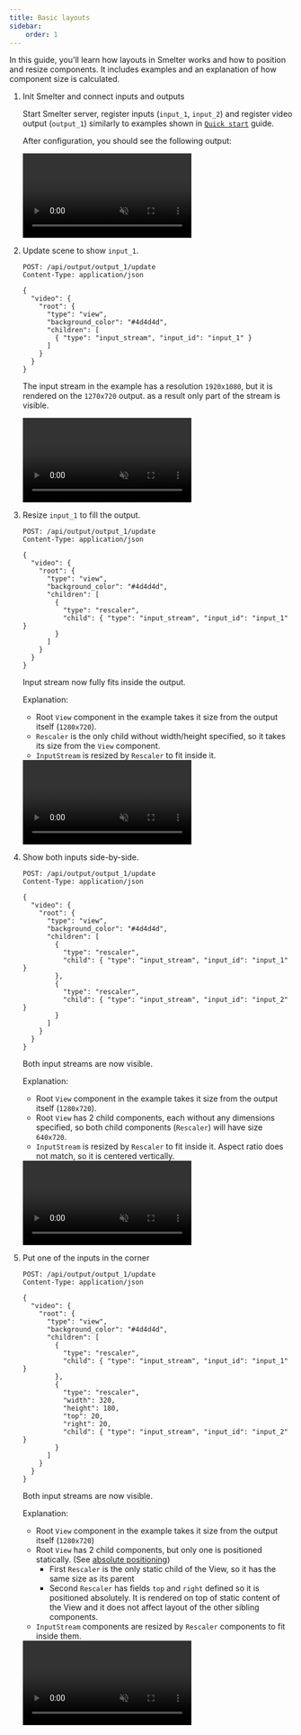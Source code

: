 ```yaml
---
title: Basic layouts
sidebar:
    order: 1
---
```


In this guide, you'll learn how layouts in Smelter works and how to position and resize components.
It includes examples and an explanation of how component size is calculated.

<Steps>

1. Init Smelter and connect inputs and outputs

    Start Smelter server, register inputs (`input_1`, `input_2`) and register video output (`output_1`) similarly to examples shown in [`Quick start`](/http-api/guides/quick-start) guide.

    After configuration, you should see the following output:

    <video autoplay loop muted src={Step1Image} alt="Basic layouts - intial" />

2. Update scene to show `input_1`.
    ```http
    POST: /api/output/output_1/update
    Content-Type: application/json

    {
      "video": {
        "root": {
          "type": "view",
          "background_color": "#4d4d4d",
          "children": [
            { "type": "input_stream", "input_id": "input_1" }
          ]
        }
      }
    }
    ```

    The input stream in the example has a resolution `1920x1080`, but it is rendered
    on the `1270x720` output. as a result only part of the stream is visible.

    <video autoplay loop muted src={Step2Image} alt="basic layouts - add input" />


3. Resize `input_1` to fill the output.
    ```http
    POST: /api/output/output_1/update
    Content-Type: application/json

    {
      "video": {
        "root": {
          "type": "view",
          "background_color": "#4d4d4d",
          "children": [
            {
              "type": "rescaler",
              "child": { "type": "input_stream", "input_id": "input_1" }
            }
          ]
        }
      }
    }
    ```

    Input stream now fully fits inside the output.

    Explanation:
    - Root `View` component in the example takes it size from the output itself (`1280x720`).
    - `Rescaler` is the only child without width/height specified, so it takes its size from the `View` component.
    - `InputStream` is resized by `Rescaler` to fit inside it.

    <video autoplay loop muted src={Step3Image} alt="basic layouts - resize input" />

    
    <Aside>
    The same effect (for single input) could be achieved by either:
    - Setting `InputStream` as a root directly. It would only work if aspect ratio of input and output is the same.
    - Replacing `View` component with a `Rescaler`.
    </Aside>

4. Show both inputs side-by-side.
    ```http
    POST: /api/output/output_1/update
    Content-Type: application/json

    {
      "video": {
        "root": {
          "type": "view",
          "background_color": "#4d4d4d",
          "children": [
            {
              "type": "rescaler",
              "child": { "type": "input_stream", "input_id": "input_1" }
            },
            {
              "type": "rescaler",
              "child": { "type": "input_stream", "input_id": "input_2" }
            }
          ]
        }
      }
    }
    ```

    Both input streams are now visible.
    
    Explanation:
    - Root `View` component in the example takes it size from the output itself (`1280x720`).
    - Root `View` has 2 child components, each without any dimensions specified, so both child
      components (`Rescaler`) will have size `640x720`.
    - `InputStream` is resized by `Rescaler` to fit inside it. Aspect ratio does not match,
      so it is centered vertically.

    <video autoplay loop muted src={Step4Image} alt="basic layouts - side-by-side" />

5. Put one of the inputs in the corner 
    ```http
    POST: /api/output/output_1/update
    Content-Type: application/json

    {
      "video": {
        "root": {
          "type": "view",
          "background_color": "#4d4d4d",
          "children": [
            {
              "type": "rescaler",
              "child": { "type": "input_stream", "input_id": "input_1" }
            },
            {
              "type": "rescaler",
              "width": 320,
              "height": 180,
              "top": 20,
              "right": 20,
              "child": { "type": "input_stream", "input_id": "input_2" }
            }
          ]
        }
      }
    }
    ```

    Both input streams are now visible.
    
    Explanation:
    - Root `View` component in the example takes it size from the output itself (`1280x720`)
    - Root `View` has 2 child components, but only one is positioned statically.
      (See [absolute positioning](/fundamentals/concepts/layouts/#absolute-positioning))
      - First `Rescaler` is the only static child of the View, so it has the same size as its
        parent
      - Second `Rescaler` has fields `top` and `right` defined so it is positioned absolutely.
        It is rendered on top of static content of the View and it does not affect layout of 
        the other sibling components.
    - `InputStream` components are resized by `Rescaler` components to fit inside them.

    <video autoplay loop muted src={Step5Image} alt="basic layouts - side-by-side" />

</Steps>

